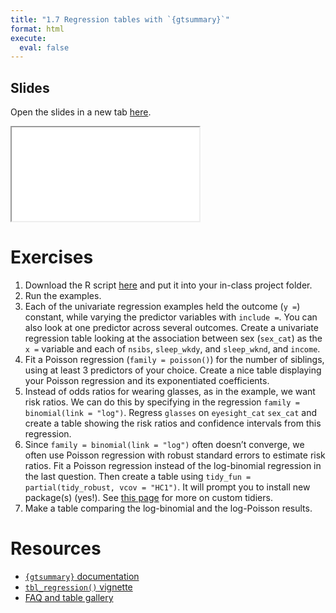 ```yaml
---
title: "1.7 Regression tables with `{gtsummary}`"
format: html
execute: 
  eval: false
---
```


## Slides

Open the slides in a new tab [here](slides/07-regression.qmd){target="_blank"}.

<div>

```{=html}
<iframe class="slide-deck" src="slides/07-regression.html"></iframe>
```

</div>

# Exercises

1.  Download the R script [here](https://raw.githubusercontent.com/louisahsmith/epi590r-in-class/32b2ee1fbbff1b219917fb3ba5e440de333a060a/R/regression-examples.R) and put it into your in-class project folder.
2.  Run the examples.
3.  Each of the univariate regression examples held the outcome (`y =`) constant, while varying the predictor variables with `include =`. You can also look at one predictor across several outcomes. Create a univariate regression table looking at the association between sex (`sex_cat`) as the `x =` variable and each of `nsibs`, `sleep_wkdy`, and `sleep_wknd`, and `income`.
4.  Fit a Poisson regression (`family = poisson()`) for the number of siblings, using at least 3 predictors of your choice. Create a nice table displaying your Poisson regression and its exponentiated coefficients.
5.  Instead of odds ratios for wearing glasses, as in the example, we want risk ratios. We can do this by specifying in the regression `family = binomial(link = "log")`. Regress `glasses` on `eyesight_cat` `sex_cat` and create a table showing the risk ratios and confidence intervals from this regression.
6.  Since `family = binomial(link = "log")` often doesn't converge, we often use Poisson regression with robust standard errors to estimate risk ratios. Fit a Poisson regression instead of the log-binomial regression in the last question. Then create a table using `tidy_fun = partial(tidy_robust, vcov = "HC1")`. It will prompt you to install new package(s) (yes!). See [this page](https://www.danieldsjoberg.com/gtsummary/reference/custom_tidiers.html) for more on custom tidiers.
7.  Make a table comparing the log-binomial and the log-Poisson results.

# Resources

-   [`{gtsummary}` documentation](https://www.danieldsjoberg.com/gtsummary/)
-   [`tbl_regression()` vignette](https://www.danieldsjoberg.com/gtsummary/articles/tbl_regression.html)
-   [FAQ and table gallery](https://www.danieldsjoberg.com/gtsummary/articles/gallery.html)

<!-- - [`{gt}` documentation](https://gt.rstudio.com/) -->

<!-- - [`{flextable}` documentation](https://ardata-fr.github.io/flextable-book/) -->

<!-- - [`{gtExtras}` documentation](https://jthomasmock.github.io/gtExtras/) -->

<!-- - Discussion [here](https://github.com/quarto-dev/quarto-cli/issues/1556) and [here](https://github.com/davidgohel/flextable/issues/494) about table rendering issues that will be fixed in the next quarto update. -->
